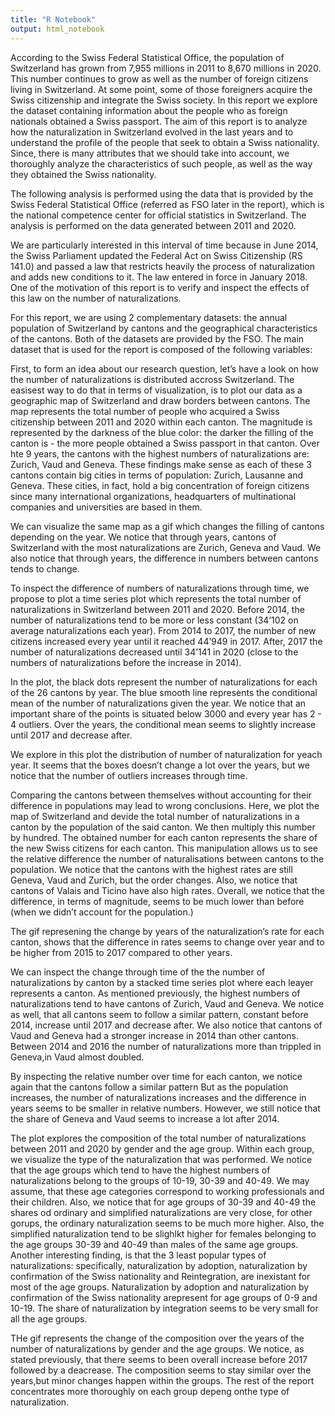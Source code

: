 ```yaml
---
title: "R Notebook"
output: html_notebook
---
```

According to the Swiss Federal Statistical Office, the population of Switzerland has grown from 7,955 millions in 2011 to 8,670 millions in 2020. This number continues to grow as well as the number of foreign citizens living in Switzerland. At some point, some of those foreigners acquire the Swiss citizenship and integrate the Swiss society. In this report we explore the dataset containing information about the people who as foreign nationals obtained a Swiss passport.
The aim of this report is to analyze how the naturalization in Switzerland evolved in the last years and to understand the profile of the people that seek to obtain a Swiss nationality. Since, there is many attributes that we should take into account, we thoroughly analyze the characteristics of such people, as well as the way they obtained the Swiss nationality.

The following analysis is performed using the data that is provided by the Swiss Federal Statistical Office (referred as FSO later in the report), which is the national competence center for official statistics in Switzerland. The analysis is performed on the data generated between 2011 and 2020.

We are particularly interested in this interval of time because in June 2014, the Swiss Parliament updated the Federal Act on Swiss Citizenship (RS 141.0) and passed a law that restricts heavily the process of naturalization and adds new conditions to it. The law entered in force in January 2018. One of the motivation of this report is to verify and inspect the effects of this law on the number of naturalizations.

For this report, we are using 2 complementary datasets: the annual population of Switzerland by cantons and the geographical characteristics of the cantons. Both of the datasets are provided by the FSO. The main dataset that is used for the report is composed of the following variables:





First, to form an idea about our research question, let's have a look on how the number of naturalizations is distributed accross Switzerland. The easisest way to do that in terms of visualization, is to plot our data as a geographic map of Switzerland and draw borders between cantons. The map represents the total number of people who acquired a Swiss citizenship between 2011 and 2020 within each canton. The magnitude is represented by the darkness of the blue color: the darker the filling of the canton is - the more people obtained a Swiss passport in that canton. Over hte 9 years, the cantons with the highest numbers of naturalizations are: Zurich, Vaud and Geneva. These findings make sense as each of these 3 cantons contain big cities in terms of population: Zurich, Lausanne and Geneva. These cities, in fact, hold a big concentration of foreign citizens since many international organizations, headquarters of multinational companies and universities are based in them.

We can visualize the same map as a gif which changes the filling of cantons depending on the year. We notice that through years, cantons of Switzerland with the most naturalizations are Zurich, Geneva and Vaud. We also notice that through years, the difference in numbers between cantons tends to change. 



To inspect the difference of numbers of naturalizations through time, we propose to plot a time series plot which represents the total number of naturalizations in Switzerland between 2011 and 2020. Before 2014, the number of naturalizations tend to be more or less constant (34'102 on average naturalizations each year). From 2014 to 2017, the number of new citizens increased every year until it reached 44'949 in 2017. After, 2017 the number of naturalizations decreased until 34'141 in 2020 (close to the numbers of naturalizations before the increase in 2014).


In the plot, the black dots represent the number of naturalizations for each of the 26 cantons by year. The blue smooth line represents the conditional mean of the number of naturalizations given the year. We notice that an important share of the points is situated below 3000 and every year has 2 - 4 outliers. Over the years, the conditional mean seems to slightly increase until 2017 and decrease after.


We explore in this plot the distribution of number of naturalization for yeach year. It seems that the boxes doesn't change a lot over the years, but we notice that the number of outliers increases through time.




Comparing the cantons between themselves without accounting for their difference in populations may lead to wrong conclusions. Here, we plot the map of Switzerland and devide the total number of naturalizations in a canton by the population of the said canton. We then multiply this number by hundred. The obtained number for each canton represents the share of the new Swiss citizens for each canton. This manipulation allows us to see the relative difference the number of naturalisations between cantons to the population.
We notice that the cantons with the highest rates are still Geneva, Vaud and Zurich, but the order changes. Also, we notice that cantons of Valais and Ticino have also high rates. Overall, we notice that the difference, in terms of magnitude, seems to be much lower than before (when we didn't account for the population.)


The gif represening the change by years of the naturalization's rate for each canton, shows that the difference in rates seems to change over year and to be higher from 2015 to 2017 compared to other years.



We can inspect the change through time of the the number of naturalizations by canton by a stacked time series plot where each leayer represents a canton. As mentioned previously, the highest numbers of naturalizations tend to have cantons of Zurich, Vaud and Geneva. We notice as well, that all cantons seem to follow a similar pattern, constant before 2014, increase until 2017 and decrease after. We also notice that cantons of Vaud and Geneva had a stronger increase in 2014 than other cantons. Between 2014 and 2016 the number of naturalizations more than trippled in Geneva,in Vaud almost doubled.




By inspecting the relative number over time for each canton, we notice again that the cantons follow a similar pattern But as the population increases, the number of naturalizations increases and the difference in years seems to be smaller in relative numbers. However, we still notice that the share of Geneva and Vaud seems to increase a lot after 2014. 




The plot explores the composition of the total number of naturalizations between 2011 and 2020 by gender and the age group. Within each group, we visualize the type of the naturalization that was performed. We notice that the age groups which tend to have the highest numbers of naturalizations belong to the groups of 10-19, 30-39 and 40-49. We may assume, that these age categories correspond to working professionals and their children. Also, we notice that for age groups of 30-39 and 40-49 the shares od ordinary and simplified naturalizations are very close, for other gorups, the ordinary naturalization seems to be much more higher. Also, the simplified naturalization tend to be slighlkt higher for females belonging to the age groups 30-39 and 40-49 than males of the same age groups. Another interesting finding, is that the 3 least popular types of naturalizations: specifically, naturalization by adoption, naturalization by confirmation of the Swiss nationality and Reintegration, are inexistant for most of the age groups. Naturalization by adoption and naturalization by confirmation of the Swiss nationality arepresent for age groups of 0-9 and 10-19. The share of naturalization by integration seems to be very small for all the age groups.


THe gif represents the change of the composition over the years of the number of naturalizations by gender and the age groups. We notice, as stated previously, that there seems to been overall increase before 2017 followed by a deacrease. The composition seems to stay similar over the years,but minor changes happen within the groups. The rest of the report concentrates more thoroughly on each group depeng onthe type of naturalization.






